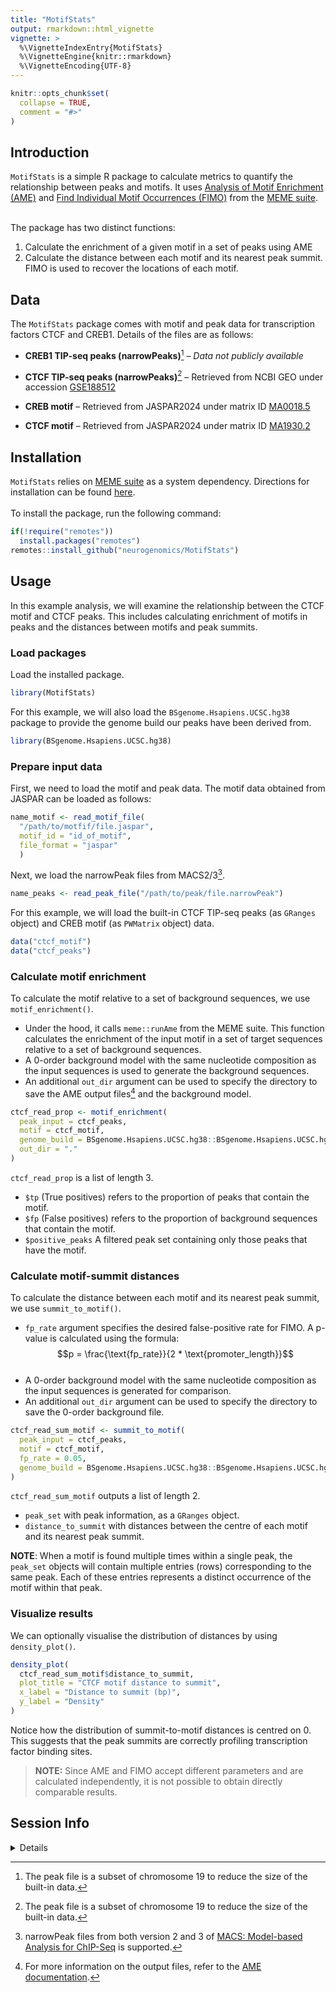 ```yaml
---
title: "MotifStats"
output: rmarkdown::html_vignette
vignette: >
  %\VignetteIndexEntry{MotifStats}
  %\VignetteEngine{knitr::rmarkdown}
  %\VignetteEncoding{UTF-8}
---
```


```r
knitr::opts_chunk$set(
  collapse = TRUE,
  comment = "#>"
)
```


## Introduction

`MotifStats` is a simple R package to calculate metrics to quantify the
relationship between peaks and motifs. It uses [Analysis of Motif
Enrichment (AME)](https://meme-suite.org/meme/doc/ame.html) and [Find Individual
Motif Occurrences (FIMO)](https://meme-suite.org/meme/doc/fimo.html) from the
[MEME suite](https://meme-suite.org/meme/index.html).  

<br>
The package has two distinct functions:

1. Calculate the enrichment of a given motif in a set of peaks using AME
2. Calculate the distance between each motif and its nearest peak summit. FIMO
is used to recover the locations of each motif.


## Data

The `MotifStats` package comes with motif and peak data for transcription
factors CTCF and CREB1. Details of the files are as follows:

- **CREB1 TIP-seq peaks (narrowPeaks)**[^f1]
-- *Data not publicly available*  

- **CTCF TIP-seq peaks (narrowPeaks)**[^f1]
-- Retrieved from NCBI GEO under
accession
[GSE188512](https://www.ncbi.nlm.nih.gov/geo/query/acc.cgi?acc=GSE188512)  

- **CREB motif**
-- Retrieved from JASPAR2024 under matrix ID
[MA0018.5](http://jaspar.genereg.net/matrix/MA0018.5/)  

- **CTCF motif**
-- Retrieved from JASPAR2024 under matrix ID
[MA1930.2](http://jaspar.genereg.net/matrix/MA1930.2/)  


## Installation

`MotifStats` relies on [MEME suite](https://meme-suite.org/meme/index.html) as
a system dependency. Directions for installation can be found [here](https://www.bioconductor.org/packages/release/bioc/vignettes/memes/inst/doc/install_guide.html).  
<br>
To install the package, run the following command:  
```R
if(!require("remotes")) 
  install.packages("remotes")
remotes::install_github("neurogenomics/MotifStats")
```


## Usage

In this example analysis, we will examine the relationship between the CTCF 
motif and CTCF peaks. This includes calculating enrichment of motifs in peaks
and the distances between motifs and peak summits.


### Load packages

Load the installed package.
```r
library(MotifStats)
```

For this example, we will also load the `BSgenome.Hsapiens.UCSC.hg38` package to
provide the genome build our peaks have been derived from.
```r
library(BSgenome.Hsapiens.UCSC.hg38)
```


### Prepare input data

First, we need to load the motif and peak data. The motif data obtained from
JASPAR can be loaded as follows:
```r
name_motif <- read_motif_file(
  "/path/to/motfif/file.jaspar",
  motif_id = "id_of_motif",
  file_format = "jaspar"
  )
```

Next, we load the narrowPeak files from MACS2/3[^f2].
```r
name_peaks <- read_peak_file("/path/to/peak/file.narrowPeak")
```

For this example, we will load the built-in CTCF TIP-seq peaks (as `GRanges`
object) and CREB motif (as `PWMatrix` object) data.
```r
data("ctcf_motif")
data("ctcf_peaks")
```


### Calculate motif enrichment

To calculate the motif relative to a set of background sequences, we use
`motif_enrichment()`.

- Under the hood, it calls `meme::runAme` from the MEME suite. This function 
calculates the enrichment of the input motif in a set of target sequences
relative to a set of background sequences.
- A 0-order background model with the same nucleotide composition as the input
sequences is used to generate the background sequences. 
- An additional `out_dir` argument can be used to specify the
directory to save the AME output files[^f3] and the background model.  

```r
ctcf_read_prop <- motif_enrichment(
  peak_input = ctcf_peaks,
  motif = ctcf_motif,
  genome_build = BSgenome.Hsapiens.UCSC.hg38::BSgenome.Hsapiens.UCSC.hg38,
  out_dir = "."
)
```

`ctcf_read_prop` is a list of length 3. 

- `$tp` (True positives) refers to the proportion of peaks that contain the 
motif.
- `$fp` (False positives) refers to the proportion of background sequences that
contain the motif.
- `$positive_peaks` A filtered peak set containing only those peaks that have 
the motif.

### Calculate motif-summit distances

To calculate the distance between each motif and its nearest peak summit, we use
`summit_to_motif()`.  

- `fp_rate` argument specifies the desired false-positive rate for FIMO. A
p-value is calculated using the formula:  
$$p = \frac{\text{fp_rate}}{2 * \text{promoter_length}}$$  
- A 0-order background model with the same nucleotide composition as the input
sequences is generated for comparison.  
- An additional `out_dir` argument can be used to specify the
directory to save the 0-order background file.  

```r
ctcf_read_sum_motif <- summit_to_motif(
  peak_input = ctcf_peaks,
  motif = ctcf_motif,
  fp_rate = 0.05,
  genome_build = BSgenome.Hsapiens.UCSC.hg38::BSgenome.Hsapiens.UCSC.hg38
)
```

`ctcf_read_sum_motif` outputs a list of length 2.

- `peak_set` with peak information, as a `GRanges` object.  
- `distance_to_summit` with distances between the centre of each motif and its
nearest peak summit.  

**NOTE**: When a motif is found multiple times within a single peak, the
`peak_set` objects will contain multiple entries (rows) corresponding to the 
same peak. Each of these entries represents a distinct occurrence of the motif 
within that peak.

### Visualize results

We can optionally visualise the distribution of distances by using
`density_plot()`.
```r
density_plot(
  ctcf_read_sum_motif$distance_to_summit,
  plot_title = "CTCF motif distance to summit",
  x_label = "Distance to summit (bp)",
  y_label = "Density"
)
```

Notice how the distribution of summit-to-motif distances is centred on 0. This
suggests that the peak summits are correctly profiling transcription factor 
binding sites.


> **NOTE:** Since AME and FIMO accept different parameters and are calculated
independently, it is not possible to obtain directly comparable results.


## Session Info

<details>

```r
sessionInfo()
```

</details>


<!-- Footnotes -->
[^f1]: The peak file is a subset of chromosome 19 to reduce the size of the
built-in data.
[^f2]: narrowPeak files from both version 2 and 3 of [MACS: Model-based Analysis
for ChIP-Seq](https://github.com/macs3-project/MACS) is supported.
[^f3]: For more information on the output files, refer to the
[AME documentation](https://meme-suite.org/meme/doc/ame.html).
